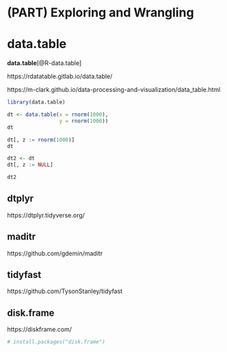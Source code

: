 
# (PART) Exploring and Wrangling {-}  

# data.table {#data-table}  

**data.table**[@R-data.table]

https://rdatatable.gitlab.io/data.table/  

https://m-clark.github.io/data-processing-and-visualization/data_table.html   


```r
library(data.table)
```

```r
dt <- data.table(x = rnorm(1000),
                 y = rnorm(1000))
dt
```


```r
dt[, z := rnorm(1000)]
dt
```

```r
dt2 <- dt
dt[, z := NULL]

dt2
```



## dtplyr  

https://dtplyr.tidyverse.org/  


## maditr  

https://github.com/gdemin/maditr  


## tidyfast  

https://github.com/TysonStanley/tidyfast  

## disk.frame  

https://diskframe.com/  


```r
# install.packages("disk.frame")  
```

